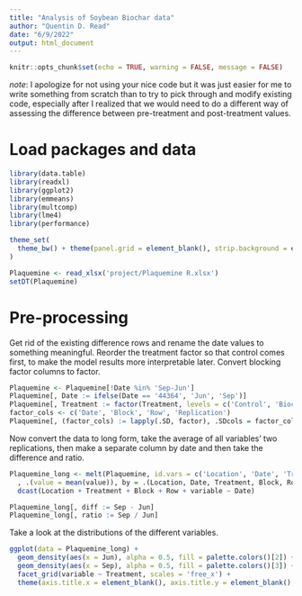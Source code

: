 ```yaml
---
title: "Analysis of Soybean Biochar data"
author: "Quentin D. Read"
date: "6/9/2022"
output: html_document
---
```


```r
knitr::opts_chunk$set(echo = TRUE, warning = FALSE, message = FALSE)
```

*note*: I apologize for not using your nice code but it was just easier for me to write something from scratch than to try to pick through and modify existing code, especially after I realized that we would need to do a different way of assessing the difference between pre-treatment and post-treatment values.

# Load packages and data

```r
library(data.table)
library(readxl)
library(ggplot2)
library(emmeans)
library(multcomp)
library(lme4)
library(performance)

theme_set(
  theme_bw() + theme(panel.grid = element_blank(), strip.background = element_blank())
)

Plaquemine <- read_xlsx('project/Plaquemine R.xlsx')
setDT(Plaquemine)
```

# Pre-processing

Get rid of the existing difference rows and rename the date values to something meaningful. Reorder the treatment factor so that control comes first, to make the model results more interpretable later. Convert blocking factor columns to factor.

```r
Plaquemine <- Plaquemine[!Date %in% 'Sep-Jun']
Plaquemine[, Date := ifelse(Date == '44364', 'Jun', 'Sep')]
Plaquemine[, Treatment := factor(Treatment, levels = c('Control', 'Biochar'))]
factor_cols <- c('Date', 'Block', 'Row', 'Replication')
Plaquemine[, (factor_cols) := lapply(.SD, factor), .SDcols = factor_cols]
```

Now convert the data to long form, take the average of all variables' two replications, then make a separate column by date and then take the difference and ratio.

```r
Plaquemine_long <- melt(Plaquemine, id.vars = c('Location', 'Date', 'Treatment', 'Block', 'Row','Replication'))[
  , .(value = mean(value)), by = .(Location, Date, Treatment, Block, Row, variable)] |>
  dcast(Location + Treatment + Block + Row + variable ~ Date) 

Plaquemine_long[, diff := Sep - Jun]
Plaquemine_long[, ratio := Sep / Jun]
```

Take a look at the distributions of the different variables.

```r

ggplot(data = Plaquemine_long) +
  geom_density(aes(x = Jun), alpha = 0.5, fill = palette.colors()[2]) +
  geom_density(aes(x = Sep), alpha = 0.5, fill = palette.colors()[3]) +
  facet_grid(variable ~ Treatment, scales = 'free_x') +
  theme(axis.title.x = element_blank(), axis.title.y = element_blank(), axis.text.y = element_blank())
  
```

